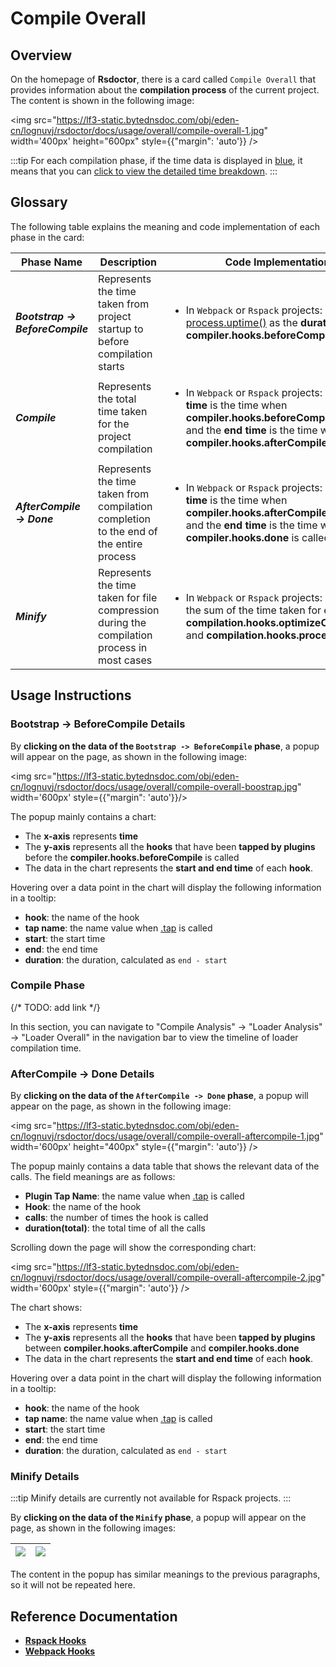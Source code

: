 # Compile Overall

## Overview

On the homepage of **Rsdoctor**, there is a card called `Compile Overall` that provides information about the **compilation process** of the current project. The content is shown in the following image:

<img src="https://lf3-static.bytednsdoc.com/obj/eden-cn/lognuvj/rsdoctor/docs/usage/overall/compile-overall-1.jpg" width='400px' height="600px" style={{"margin": 'auto'}} />

:::tip
For each compilation phase, if the time data is displayed in <u>blue</u>, it means that you can <u>click to view the detailed time breakdown</u>.
:::

## Glossary

The following table explains the meaning and code implementation of each phase in the card:

| Phase Name                                 |  Description        | Code Implementation                  |                                                                                                                                                                                                                                                                        
| ---------------------------------------- | ---------------------------------------------------------------------- | ----------------------------------------------------------------------------------------------------------------------------------------------------------------- |
| <b><i>Bootstrap -> BeforeCompile</i></b> | Represents the time taken from project startup to before compilation starts                    | <ul><li>In `Webpack` or `Rspack` projects: Reports [process.uptime()](https://nodejs.org/dist/latest-v18.x/docs/api/process.html#processuptime) as the <b>duration</b> when **compiler.hooks.beforeCompile** is called</li></ul>                                    |
| <b><i>Compile</i></b>                    | Represents the total time taken for the project compilation                           | <ul><li>In `Webpack` or `Rspack` projects: The <b>start time</b> is the time when **compiler.hooks.beforeCompile** is called, and the <b>end time</b> is the time when **compiler.hooks.afterCompile** is called</li></ul> |
| <b><i>AfterCompile -> Done</i></b>       | Represents the time taken from compilation completion to the end of the entire process                 | <ul><li>In `Webpack` or `Rspack` projects: The <b>start time</b> is the time when **compiler.hooks.afterCompile** is called, and the <b>end time</b> is the time when **compiler.hooks.done** is called</li></ul>                   |
| <b><i>Minify</i></b>                     | Represents the time taken for file compression during the compilation process in most cases | <ul><li>In `Webpack` or `Rspack` projects: Calculates the sum of the time taken for each call of **compilation.hooks.optimizeChunkAssets** and **compilation.hooks.processAssets**</li></ul>                      |

## Usage Instructions

### Bootstrap -> BeforeCompile Details

By **clicking on the data of the `Bootstrap -> BeforeCompile` phase**, a popup will appear on the page, as shown in the following image:

<img src="https://lf3-static.bytednsdoc.com/obj/eden-cn/lognuvj/rsdoctor/docs/usage/overall/compile-overall-boostrap.jpg" width='600px' style={{"margin": 'auto'}}/>

The popup mainly contains a chart:

- The **x-axis** represents **time**
- The **y-axis** represents all the **hooks** that have been **tapped by plugins** before the **compiler.hooks.beforeCompile** is called
- The data in the chart represents the **start and end time** of each **hook**.

Hovering over a data point in the chart will display the following information in a tooltip:

- **hook**: the name of the hook
- **tap name**: the name value when [.tap](https://github.com/webpack/tapable#hookhookmap-interface) is called
- **start**: the start time
- **end**: the end time
- **duration**: the duration, calculated as `end - start`

### Compile Phase
{/* TODO: add link */}

In this section, you can navigate to "Compile Analysis" -> "Loader Analysis" -> "Loader Overall" in the navigation bar to view the timeline of loader compilation time.

### AfterCompile -> Done Details

By **clicking on the data of the `AfterCompile -> Done` phase**, a popup will appear on the page, as shown in the following image:

<img src="https://lf3-static.bytednsdoc.com/obj/eden-cn/lognuvj/rsdoctor/docs/usage/overall/compile-overall-aftercompile-1.jpg" width='600px' height="400px" style={{"margin": 'auto'}} />

The popup mainly contains a data table that shows the relevant data of the calls. The field meanings are as follows:

- **Plugin Tap Name**: the name value when [.tap](https://github.com/webpack/tapable#hookhookmap-interface) is called
- **Hook**: the name of the hook
- **calls**: the number of times the hook is called
- **duration(total)**: the total time of all the calls

Scrolling down the page will show the corresponding chart:

<img src="https://lf3-static.bytednsdoc.com/obj/eden-cn/lognuvj/rsdoctor/docs/usage/overall/compile-overall-aftercompile-2.jpg" width='600px' style={{"margin": 'auto'}} />

The chart shows:

- The **x-axis** represents **time**
- The **y-axis** represents all the **hooks** that have been **tapped by plugins** between **compiler.hooks.afterCompile** and **compiler.hooks.done**
- The data in the chart represents the **start and end time** of each **hook**.

Hovering over a data point in the chart will display the following information in a tooltip:

- **hook**: the name of the hook
- **tap name**: the name value when [.tap](https://github.com/webpack/tapable#hookhookmap-interface) is called
- **start**: the start time
- **end**: the end time
- **duration**: the duration, calculated as `end - start`

### Minify Details

:::tip
Minify details are currently not available for Rspack projects.
:::

By **clicking on the data of the `Minify` phase**, a popup will appear on the page, as shown in the following images:

| <img src="https://lf3-static.bytednsdoc.com/obj/eden-cn/lognuvj/rsdoctor/docs/usage/overall/compile-overall-minify-1.jpg" /> | <img src="https://lf3-static.bytednsdoc.com/obj/eden-cn/lognuvj/rsdoctor/docs/usage/overall/compile-overall-minify-2.jpg" /> |
| --------------------------- | ------------------------------- |

The content in the popup has similar meanings to the previous paragraphs, so it will not be repeated here.

## Reference Documentation

- [**Rspack Hooks**](https://www.rspack.dev/api/plugin-api.html#beforecompile)
- [**Webpack Hooks**](https://webpack.js.org/api/compilation-hooks/)